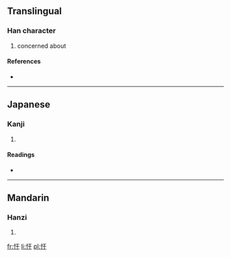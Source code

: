 ==Translingual==

===Han character===
{{Han char|rn=61|rad=心|as=03|sn=6|four=|canj=心一十 (PMJ)}}

# concerned about

====References====
* {{Han ref|kx=0376.110|dkj=10320|dj=0702.200|hdz=42271.040|uh=5FD3|ud=24531}}

----

==Japanese==

===Kanji===
{{ja-kanji|grade=|rs=心03}}

# {{defn|Japanese|sort=心03}}

====Readings====
* {{ja-readings|on=[[かん]] (kan), [[がん]] (gan)|kun=[[きわめる]] (kiwameru), [[おかす]] (okasu)}}

----

==Mandarin==

===Hanzi===
{{cmn-hanzi|pin=[[gān]] ([[gan1]])|wg=kan<sup>1</sup>}}

# {{defn|Mandarin|sort=心03}}

[[fr:忓]]
[[li:忓]]
[[pl:忓]]